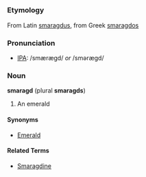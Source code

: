 =={{en}}==
===Etymology===
From Latin [[smaragdus]], from Greek [[smaragdos]]

===Pronunciation===
* [[IPA]]: /smærægd/ ''or'' /smərægd/

===Noun===
'''smaragd''' (plural '''smaragds''')
# An emerald

====Synonyms====
* [[Emerald]]

====Related Terms====
* [[Smaragdine]]